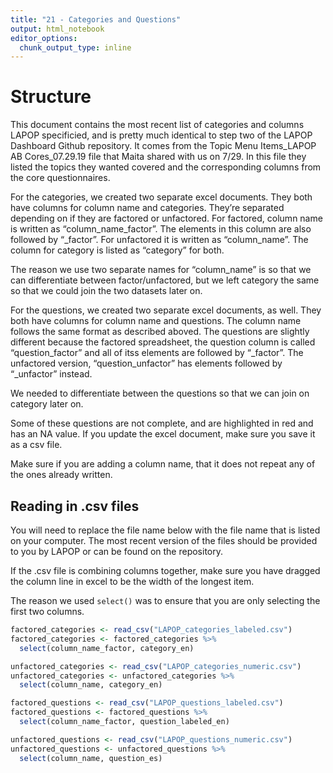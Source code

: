 ```yaml
---
title: "21 - Categories and Questions"
output: html_notebook
editor_options: 
  chunk_output_type: inline
---
```


# Structure
This document contains the most recent list of categories and columns LAPOP specificied, and is pretty much identical to step two of the LAPOP Dashboard Github repository. It comes from the Topic Menu Items_LAPOP AB Cores_07.29.19 file that Maita shared with us on 7/29. In this file they listed the topics they wanted covered and the corresponding columns from the core questionnaires.

For the categories, we created two separate excel documents. They both have columns for column name and categories. They're separated depending on if they are factored or unfactored. For factored, column name is written as "column_name_factor". The elements in this column are also followed by "_factor". For unfactored it is written as "column_name". The column for category is listed as "category" for both.

The reason we use two separate names for "column_name" is so that we can differentiate between factor/unfactored, but we left category the same so that we could join the two datasets later on. 

For the questions, we created two separate excel documents, as well. They both have columns for column name and questions. The column name follows the same format as described aboved. The questions are slightly different because the factored spreadsheet, the question column is called "question_factor" and all of itss elements are followed by "_factor". The unfactored version, "question_unfactor" has elements followed by "_unfactor" instead. 

We needed to differentiate between the questions so that we can join on category later on.

Some of these questions are not complete, and are highlighted in red and has an NA value. If you update the excel document, make sure you save it as a csv file.

Make sure if you are adding a column name, that it does not repeat any of the ones already written.

## Reading in .csv files
You will need to replace the file name below with the file name that is listed on your computer. The most recent version of the files should be provided to you by LAPOP or can be found on the repository.

If the .csv file is combining columns together, make sure you have dragged the column line in excel to be the width of the longest item.

The reason we used `select()` was to ensure that you are only selecting the first two columns.
```r
factored_categories <- read_csv("LAPOP_categories_labeled.csv")
factored_categories <- factored_categories %>%
  select(column_name_factor, category_en)

unfactored_categories <- read_csv("LAPOP_categories_numeric.csv")
unfactored_categories <- unfactored_categories %>%
  select(column_name, category_en)

factored_questions <- read_csv("LAPOP_questions_labeled.csv")
factored_questions <- factored_questions %>%
  select(column_name_factor, question_labeled_en)

unfactored_questions <- read_csv("LAPOP_questions_numeric.csv")
unfactored_questions <- unfactored_questions %>%
  select(column_name, question_es)
```